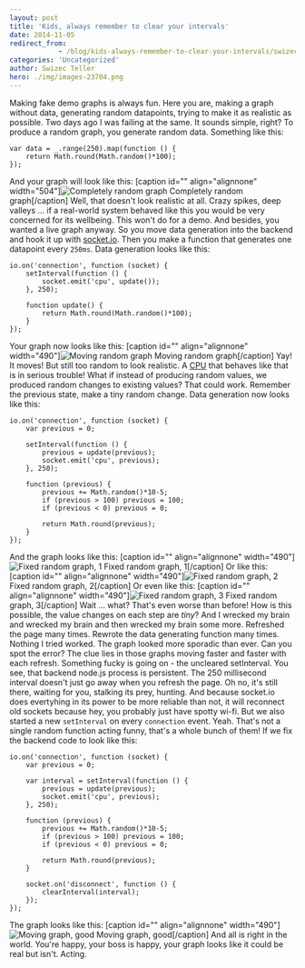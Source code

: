 ```yaml
---
layout: post
title: 'Kids, always remember to clear your intervals'
date: 2014-11-05
redirect_from: 
            - /blog/kids-always-remember-to-clear-your-intervals/swizec/6614
categories: 'Uncategorized'
author: Swizec Teller
hero: ./img/images-23704.png
---
```

Making fake demo graphs is always fun. Here you are, making a graph without data, generating random datapoints, trying to make it as realistic as possible. Two days ago I was failing at the same. It sounds simple, right? To produce a random graph, you generate random data. Something like this:

```
var data = _.range(250).map(function () {
    return Math.round(Math.random()*100);
});
```

And your graph will look like this: \[caption id="" align="alignnone" width="504"]![Completely random graph](./img/images-23704.png "Completely random graph") Completely random graph\[/caption] Well, that doesn't look realistic at all. Crazy spikes, deep valleys ... if a real-world system behaved like this you would be very concerned for its wellbeing. This won't do for a demo. And besides, you wanted a live graph anyway. So you move data generation into the backend and hook it up with [socket.io](http://socket.io/ "Socket.io"). Then you make a function that generates one datapoint every `250ms`. Data generation looks like this:

```
io.on('connection', function (socket) {
    setInterval(function () {
        socket.emit('cpu', update());
    }, 250);

    function update() {
        return Math.round(Math.random()*100);
    }
});
```

Your graph now looks like this: \[caption id="" align="alignnone" width="490"]![Moving random graph](./img/images-23705.gif "Moving random graph") Moving random graph\[/caption] Yay! It moves! But still too random to look realistic. A [CPU](http://en.wikipedia.org/wiki/Central_processing_unit "Central processing unit") that behaves like that is in serious trouble! What if instead of producing random values, we produced random changes to existing values? That could work. Remember the previous state, make a tiny random change. Data generation now looks like this:

```
io.on('connection', function (socket) {
    var previous = 0;

    setInterval(function () {
        previous = update(previous);
        socket.emit('cpu', previous);
    }, 250);

    function (previous) {
        previous += Math.random()*10-5;
        if (previous > 100) previous = 100;
        if (previous < 0) previous = 0;

        return Math.round(previous);
    }
});
```

And the graph looks like this: \[caption id="" align="alignnone" width="490"]![Fixed random graph, 1](./img/images-23706.gif "Fixed random graph, 1") Fixed random graph, 1\[/caption] Or like this: \[caption id="" align="alignnone" width="490"]![Fixed random graph, 2](./img/images-23707.gif "Fixed random graph, 2") Fixed random graph, 2\[/caption] Or even like this: \[caption id="" align="alignnone" width="490"]![Fixed random graph, 3](./img/images-23708.gif "Fixed random graph, 3") Fixed random graph, 3\[/caption] Wait ... what? That's even worse than before! How is this possible, the value changes on each step are _tiny_? And I wrecked my brain and wrecked my brain and then wrecked my brain some more. Refreshed the page many times. Rewrote the data generating function many times. Nothing I tried worked. The graph looked more sporadic than ever. Can you spot the error? The clue lies in those graphs moving faster and faster with each refresh. Something fucky is going on - the uncleared setInterval. You see, that backend node.js process is persistent. The 250 millisecond interval doesn't just go away when you refresh the page. Oh no, it's still there, waiting for you, stalking its prey, hunting. And because socket.io does evertyhing in its power to be more reliable than not, it will reconnect old sockets because hey, you probably just have spotty wi-fi. But we also started a new `setInterval` on every `connection` event. Yeah. That's not a single random function acting funny, that's a whole bunch of them! If we fix the backend code to look like this:

```
io.on('connection', function (socket) {
    var previous = 0;

    var interval = setInterval(function () {
        previous = update(previous);
        socket.emit('cpu', previous);
    }, 250);

    function (previous) {
        previous += Math.random()*10-5;
        if (previous > 100) previous = 100;
        if (previous < 0) previous = 0;

        return Math.round(previous);
    }

    socket.on('disconnect', function () {
        clearInterval(interval);
    });
});
```

The graph looks like this: \[caption id="" align="alignnone" width="490"]![Moving graph, good](./img/images-23710.gif "Moving graph, good") Moving graph, good\[/caption] And all is right in the world. You're happy, your boss is happy, your graph looks like it could be real but isn't. Acting.